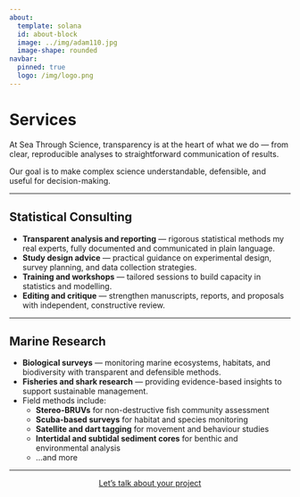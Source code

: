 ```yaml
---
about:
  template: solana
  id: about-block
  image: ../img/adam110.jpg
  image-shape: rounded
navbar:
  pinned: true
  logo: /img/logo.png
---
```


# Services

At Sea Through Science, transparency is at the heart of what we do — from clear, reproducible analyses to straightforward communication of results.

Our goal is to make complex science understandable, defensible, and useful for decision-making.  

---

## Statistical Consulting

- **Transparent analysis and reporting** — rigorous statistical methods my real experts, fully documented and communicated in plain language.  
- **Study design advice** — practical guidance on experimental design, survey planning, and data collection strategies.  
- **Training and workshops** — tailored sessions to build capacity in statistics and modelling.  
- **Editing and critique** — strengthen manuscripts, reports, and proposals with independent, constructive review.  

---

## Marine Research

- **Biological surveys** — monitoring marine ecosystems, habitats, and biodiversity with transparent and defensible methods.  
- **Fisheries and shark research** — providing evidence-based insights to support sustainable management.  
- Field methods include:  
  - **Stereo-BRUVs** for non-destructive fish community assessment  
  - **Scuba-based surveys** for habitat and species monitoring  
  - **Satellite and dart tagging** for movement and behaviour studies  
  - **Intertidal and subtidal sediment cores** for benthic and environmental analysis  
  - …and more  

---


:::{style="text-align: center;"}
[Let’s talk about your project](mailto:"Adam Smith"<adam@seathrough.science>){.btn-lg .btn-success role="button"}
:::